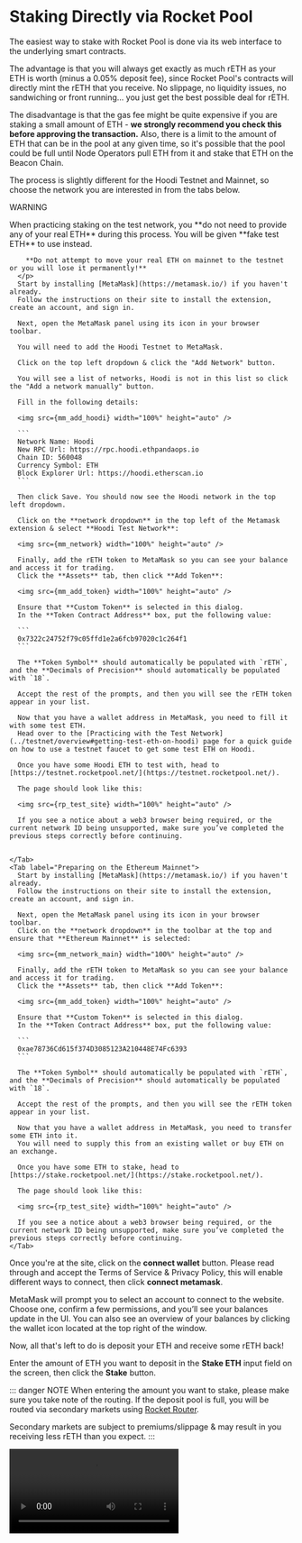 
# Staking Directly via Rocket Pool

The easiest way to stake with Rocket Pool is done via its web interface to the underlying smart contracts.

The advantage is that you will always get exactly as much rETH as your ETH is worth (minus a 0.05% deposit fee), since Rocket Pool's contracts will directly mint the rETH that you receive.
No slippage, no liquidity issues, no sandwiching or front running... you just get the best possible deal for rETH.

The disadvantage is that the gas fee might be quite expensive if you are staking a small amount of ETH - **we strongly recommend you check this before approving the transaction.**
Also, there is a limit to the amount of ETH that can be in the pool at any given time, so it's possible that the pool could be full until Node Operators pull ETH from it and stake that ETH on the Beacon Chain.

The process is slightly different for the Hoodi Testnet and Mainnet, so choose the network you are interested in from the tabs below.

<div className="p-3">
  <Tabs>
    <Tab label="Preparing on the Hoodi Testnet">
      <p className="rspress-directive danger">
        <p className="rspress-directive-title">WARNING</p>
        When practicing staking on the test network, you **do not need to provide any of your real ETH** during this process.
        You will be given **fake test ETH** to use instead.

        **Do not attempt to move your real ETH on mainnet to the testnet or you will lose it permanently!**
      </p>
      Start by installing [MetaMask](https://metamask.io/) if you haven't already.
      Follow the instructions on their site to install the extension, create an account, and sign in.

      Next, open the MetaMask panel using its icon in your browser toolbar.

      You will need to add the Hoodi Testnet to MetaMask.

      Click on the top left dropdown & click the "Add Network" button.

      You will see a list of networks, Hoodi is not in this list so click the "Add a network manually" button.

      Fill in the following details:

      <img src={mm_add_hoodi} width="100%" height="auto" />

      ```
      Network Name: Hoodi
      New RPC Url: https://rpc.hoodi.ethpandaops.io
      Chain ID: 560048
      Currency Symbol: ETH
      Block Explorer Url: https://hoodi.etherscan.io
      ```

      Then click Save. You should now see the Hoodi network in the top left dropdown.

      Click on the **network dropdown** in the top left of the Metamask extension & select **Hoodi Test Network**:

      <img src={mm_network} width="100%" height="auto" />

      Finally, add the rETH token to MetaMask so you can see your balance and access it for trading.
      Click the **Assets** tab, then click **Add Token**:

      <img src={mm_add_token} width="100%" height="auto" />

      Ensure that **Custom Token** is selected in this dialog.
      In the **Token Contract Address** box, put the following value:

      ```
      0x7322c24752f79c05ffd1e2a6fcb97020c1c264f1
      ```

      The **Token Symbol** should automatically be populated with `rETH`, and the **Decimals of Precision** should automatically be populated with `18`.

      Accept the rest of the prompts, and then you will see the rETH token appear in your list.

      Now that you have a wallet address in MetaMask, you need to fill it with some test ETH.
      Head over to the [Practicing with the Test Network](../testnet/overview#getting-test-eth-on-hoodi) page for a quick guide on how to use a testnet faucet to get some test ETH on Hoodi.

      Once you have some Hoodi ETH to test with, head to [https://testnet.rocketpool.net/](https://testnet.rocketpool.net/).

      The page should look like this:

      <img src={rp_test_site} width="100%" height="auto" />

      If you see a notice about a web3 browser being required, or the current network ID being unsupported, make sure you’ve completed the previous steps correctly before continuing.


    </Tab>
    <Tab label="Preparing on the Ethereum Mainnet">
      Start by installing [MetaMask](https://metamask.io/) if you haven't already.
      Follow the instructions on their site to install the extension, create an account, and sign in.

      Next, open the MetaMask panel using its icon in your browser toolbar.
      Click on the **network dropdown** in the toolbar at the top and ensure that **Ethereum Mainnet** is selected:

      <img src={mm_network_main} width="100%" height="auto" />

      Finally, add the rETH token to MetaMask so you can see your balance and access it for trading.
      Click the **Assets** tab, then click **Add Token**:

      <img src={mm_add_token} width="100%" height="auto" />

      Ensure that **Custom Token** is selected in this dialog.
      In the **Token Contract Address** box, put the following value:

      ```
      0xae78736Cd615f374D3085123A210448E74Fc6393
      ```

      The **Token Symbol** should automatically be populated with `rETH`, and the **Decimals of Precision** should automatically be populated with `18`.

      Accept the rest of the prompts, and then you will see the rETH token appear in your list.

      Now that you have a wallet address in MetaMask, you need to transfer some ETH into it.
      You will need to supply this from an existing wallet or buy ETH on an exchange.

      Once you have some ETH to stake, head to [https://stake.rocketpool.net/](https://stake.rocketpool.net/).

      The page should look like this:

      <img src={rp_test_site} width="100%" height="auto" />

      If you see a notice about a web3 browser being required, or the current network ID being unsupported, make sure you’ve completed the previous steps correctly before continuing.
    </Tab>
  </Tabs>
</div>

Once you're at the site, click on the **connect wallet** button. Please read through and accept the Terms of Service & Privacy Policy, this will enable different ways to connect, then click **connect metamask**.

MetaMask will prompt you to select an account to connect to the website.
Choose one, confirm a few permissions, and you’ll see your balances update in the UI. You can also see an overview of your balances by clicking the wallet icon located at the top right of the window.

Now, all that's left to do is deposit your ETH and receive some rETH back!

Enter the amount of ETH you want to deposit in the **Stake ETH** input field on the screen, then click the **Stake** button.

::: danger NOTE
When entering the amount you want to stake, please make sure you take note of the routing. If the deposit pool is full, you will be routed via secondary markets using [Rocket Router](https://github.com/rocket-pool/rocketpool-router).

Secondary markets are subject to premiums/slippage & may result in you receiving less rETH than you expect.
:::

<video controls="controls" src="https://cdn-rocketpool.s3.us-west-2.amazonaws.com/stake_mainnet.mp4" />

MetaMask will pop up with a window asking you to confirm your transaction.

**Check the total gas cost of the transaction before you approve it - if it is very expensive relative to your transaction, you may want to consider acquiring rETH via another method!**

Once you confirm it, the transaction will begin.
When it's been mined and added to the chain, you'll see your balances update!

::: tip NOTE
As described in the previous page, it's **completely normal** to receive less rETH than the amount of ETH you put in.
rETH and ETH have a **dynamic exchange rate**: as the Rocket Pool network earns rewards, 1 rETH will become worth more than 1 ETH, which in turn means 1 ETH will buy less than 1 rETH.
:::

That's it!
You're now staking with Rocket Pool.
All you need to do is hold onto your rETH, and you'll automatically gain your staking rewards as the value of the rETH token increases.

## Unstaking

When you're ready to unstake and trade your rETH back for ETH, head back to the staking website and click on the **double arrow button** in the middle of the trade amounts dialog to switch to rETH mode:

<video controls="controls" src="https://cdn-rocketpool.s3.us-west-2.amazonaws.com/unstake_mainnet.mp4" />

As with staking, enter an amount of rETH to unstake and click the **Unstake** button.
Once again, a confirmation dialog will appear in MetaMask.
Confirm the transaction, and once it's been mined, you will see the proper balances in your wallet.

::: warning NOTE
Trading rETH back for ETH is only possible when the **staking liquidity pool** has enough ETH in it to handle your trade.
This is Rocket Pool's pool of ETH that comes from two sources:

1. ETH that other stakers have deposited, which hasn't been used by a Node Operator to create a new validator yet
1. ETH that was returned by a Node Operator after they exited one of their validators and received their rewards from the Beacon Chain

During the period before the Merge, it's possible that the liquidity pool won't have enough balance to cover your unstaking.
In this scenario, you may find other ways to trade your rETH back to ETH (such as a decentralized exchange like [Uniswap](https://app.uniswap.org/#/swap)) - though they will likely come with a small premium.
:::

That's all there is to staking with Rocket Pool!
We hope that you found the process quick and easy.

Feel free to swing by [our Discord server](https://discord.gg/G46XgK264a) to let us know what you thought of it and keep tabs on the project as it evolves.
